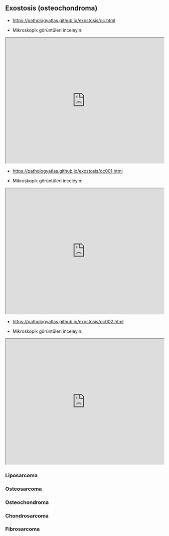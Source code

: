 
## Exostosis (osteochondroma)

-   <https://pathologyatlas.github.io/exostosis/oc.html>

-   Mikroskopik görüntüleri inceleyin:

<iframe src="https://pathologyatlas.github.io/exostosis/oc.html" width="100%" height="400px">

</iframe>

-   <https://pathologyatlas.github.io/exostosis/oc001.html>

-   Mikroskopik görüntüleri inceleyin:

<iframe src="https://pathologyatlas.github.io/exostosis/oc001.html" width="100%" height="400px">

</iframe>

-   <https://pathologyatlas.github.io/exostosis/oc002.html>

-   Mikroskopik görüntüleri inceleyin:

<iframe src="https://pathologyatlas.github.io/exostosis/oc002.html" width="100%" height="400px">

</iframe>

### Liposarcoma

### Osteosarcoma

### Osteochondroma

### Chondrosarcoma

### Fibrosarcoma
